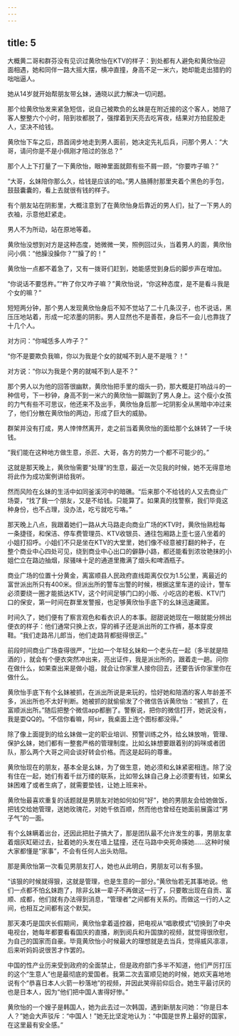 ```yaml
---
---
---
```

title: 5
---





大概黄二哥和群芬没有见识过黄欣怡在KTV的样子：到处都有人避免和黄欣怡迎面相遇，她和同伴一路大摇大摆，横冲直撞，身高不足一米六，她却能走出猎豹的咄咄逼人。

她从14岁就开始帮朋友带幺妹，通晓以武力解决一切问题。

那个给黄欣怡发来紧急短信，说自己被欺负的幺妹是在附近接的这个客人，她陪了客人整整六个小时，陪到妆都脱了，强撑着到天亮去吃宵夜，结果对方拍屁股走人，坚决不给钱。

黄欣怡下车之后，昂首阔步地走到男人面前，她决定先礼后兵，问那个男人：“大哥，请问你是不是小佩刚才陪过的张总？”

那个人上下打量了一下黄欣怡，眼神里面就颇有些不屑一顾，“你要咋子嘛？”

“大哥，幺妹陪你那么久，给钱是应该的哈。”男人胳膊肘那里夹着个黑色的手包，鼓鼓囊囊的，看上去就很有钱的样子。

有个朋友站在阴影里，大概注意到了在黄欣怡身后靠近的男人们，扯了一下男人的衣袖，示意他赶紧走。

男人不为所动，站在原地等着。

黄欣怡没想到对方是这种态度，她微微一笑，照例回过头，当着男人的面，黄欣怡问小佩：“他臊没臊你？”“臊了的！”

黄欣怡一点都不着急了，又有一拨哥们赶到，她能感觉到身后的脚步声在增加。

“你说话不要恁杵。”“杵了你又咋子嘛？”黄欣怡说，“你这种态度，是不是看斗我是个女的嘛？”

短短两分钟，那个男人发现黄欣怡身后不知不觉站了二十几条汉子，也不说话，黑压压地站着，形成一坨浓墨的阴影。男人显然也不是善茬，身后不一会儿也靠拢了十几个人。

对方问：“你喊恁多人咋子？”

“你不是要欺负我嘛，你以为我是个女的就喊不到人是不是哦？！”

对方说：“你以为我是个男的就喊不到人是不？”

那个男人以为他的回答很幽默，黄欣怡把手里的烟头一扔，那大概是打响战斗的一种信号，下一秒钟，身高不到一米六的黄欣怡一脚踹到了男人身上。这个瘦小女孩的力气有些不可思议，他还来不及出手，黄欣怡身后那一坨阴影全从黑暗中冲过来了，他们分散在黄欣怡的两边，形成了巨大的威胁。

群架并没有打成，男人悻悻然离开，走之前当着黄欣怡的面给那个幺妹转了一千块钱。

“我们能在这种地方做生意，杀匠、大哥，各方的势力一个都不可能少的。”

这就是那天晚上，黄欣怡需要“处理”的生意，最近一次见我的时候，她不无得意地将此作为成功案例讲给我听。

然而风险在幺妹的生活中如同釜溪河中的暗礁。“后来那个不给钱的人又去商业广场耍，“找了我一个朋友，又是不给钱。只能算了。如果真的找警察，我们毕竟这种身份，也不占理，没办法，吃亏就吃亏咯。”

那天晚上八点，我跟着她们一路从大马路走向商业广场的KTV时，黄欣怡熟稔每一条捷径，和保洁、停车费管理员、KTV收银员、通往包厢路上歪七竖八坐着的小姐打招呼。小姐们不只是坐在KTV的大堂里，她们像不经意被打翻的种子，在整个商业中心四处可见，绕到商业中心出口的僻静小路，都还能看到浓妆艳抹的小姐伫立在路边抽烟，尿骚味十足的通道里撒满了烟头和啤酒瓶子。

商业广场的位置十分黄金，离富顺县人民政府直线距离仅仅为1.5公里，离最近的富世派出所只有400米。但派出所的警车出警的时候，根据这里车道的设计，警车必须要绕一圈才能抵达KTV，这个时间足够门口的小贩、小吃店的老板、KTV门口的保安，第一时间在群里发警报，也足够黄欣怡手底下的幺妹迅速藏匿。

时间久了，她们便有了察言观色和看衣识人的本事。甜甜说她现在一眼就能分辨出便衣的样子：他们通常只换上衣，穿的裤子还是派出所的工作裤，基本穿皮鞋。“我们走路吊儿郎当，他们走路背都挺得很正。”

前段时间商业广场查得很严，“比如一个年轻幺妹和一个老头在一起（多半就是陪酒的），就会有个便衣突然冲出来，亮出证件，我是派出所的，跟着走一趟。问你在做什么，如果查出来是做小姐，就会让你家里人接你回去，还要告诉你家里你在做什么。

黄欣怡手底下有个幺妹被抓，在派出所说是来玩的，恰好她和陪酒的客人年龄差不多，派出所也不太好判断。她被抓的就偷偷发了个微信告诉黄欣怡：“被抓了，在富顺派出所。”随后把整个微信app都删了。警察说，把你的微信打开，她说没有，我是耍QQ的。“不信你看嘛，阿sir，我桌面上连个图标都没得。”

除了像上面提到的给幺妹做一定的职业培训、预警训练之外，给幺妹放哨，管理、保护幺妹，她们都有一整套严格的管理制度。比如幺妹想要跟着别的妈咪或者团队，那么两个大哥之间会谈好转会价格。而这是起码的尊重。

黄欣怡现在的朋友，基本全是幺妹，为了做生意，她必须和幺妹紧密相连。除了没有住在一起，她们有着千丝万缕的联系，比如带幺妹自己身上必须要有钱，如果幺妹困难了或者生病了，就需要垫钱，让她上班来补。

黄欣怡最喜欢重复的话题就是男朋友对她如何如何“好”，她的男朋友会给她做饭，把钱交给她管理，送她玫瑰花，对她千依百顺，然而他也曾经在她面前展露过“男子气”的一面。

有个幺妹瞒着出台，还因此把肚子搞大了，那是团队最不允许发生的事，男朋友拿着烟灰缸砸过去，扯着她的头发在墙上猛撞，还在马路中央死命揍她……这种时候大家都懂是“家事”，不会有任何人出头劝阻。

那是黄欣怡第一次看见男朋友打人，她也从此明白，男朋友可以有多狠。

“该狠的时候就得狠，这就是管理，也是生意的一部分。”黄欣怡若无其事地说。他们一点都不怕幺妹跑了，除非幺妹一辈子不再做这一行了，只要敢出现在自贡、富顺、成都，他们就有办法得到消息，“管理者”之间都有关系的。而做这一行的人之间，也相互之间都有这个默契。

那天凑巧是国庆长假期间，黄欣怡拿着遥控器，把电视从“唱歌模式”切换到了中央电视台，她每年都要看看国庆的直播，刷到阅兵和升国旗的视频，就觉得很欣慰，为自己的国家而自豪。毕竟黄欣怡小时候最大的理想就是去当兵，觉得威风凛凛，后来听妈妈说很苦才作罢的。

中国的性产业历来受到政府的全面禁止，但是政府部门多半不知道，他们严厉打压的这个“生意人”也是最彻底的爱国者。我第二次去富顺见她的时候，她欢天喜地地说有个“恭喜日本人火箭一秒落地”的视频，并因此笑得前仰后合。她生平最讨厌的也是日本人，因为“他们把中国人害得好惨。”

黄欣怡的一个嫂子是韩国人，她为此去过一次韩国，遇到新朋友问她：“你是日本人？”她会大声驳斥：“中国人！”她无比坚定地认为：“中国是世界上最好的国家，在这里最有安全感。”